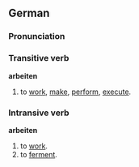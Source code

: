 ==German==
===Pronunciation===
{{IPA|[ˈʔaʁbaitn&#809;]}}
===Transitive verb===
'''arbeiten'''
# to [[work]], [[make]], [[perform]], [[execute]].

===Intransive verb===
'''arbeiten'''
# to [[work]].
# to [[ferment]].
